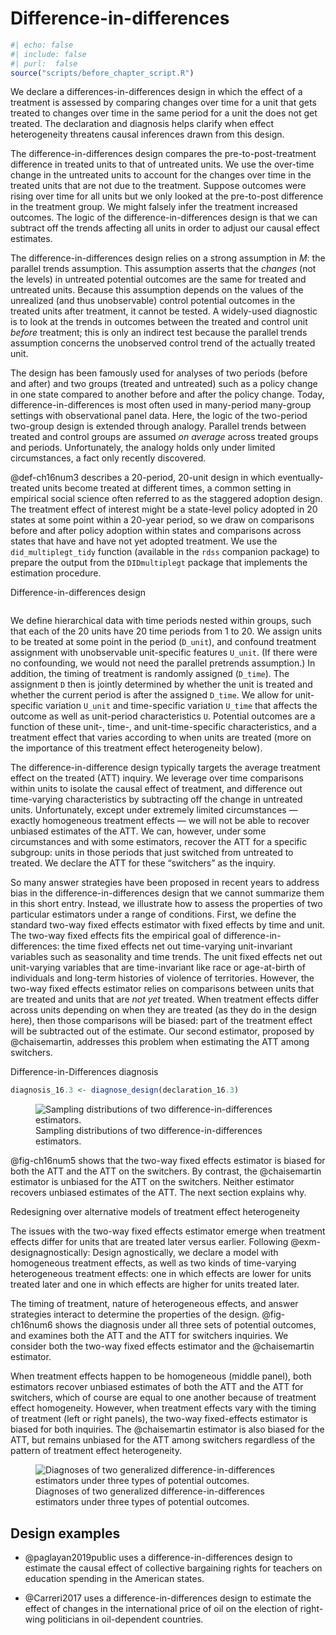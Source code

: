# Difference-in-differences {#sec-ch16s3}


```r
#| echo: false
#| include: false
#| purl:  false
source("scripts/before_chapter_script.R")
```

::: {.ddbox}
We declare a differences-in-differences design in which the effect of a treatment is assessed by comparing changes over time for a unit that gets treated to changes over time in the same period for a unit the does not get treated. The declaration and diagnosis helps clarify when effect heterogeneity threatens causal inferences drawn from this design.
:::

The difference-in-differences design compares the pre-to-post-treatment difference in treated units to that of untreated units. We use the over-time change in the untreated units to account for the changes over time in the treated units that are not due to the treatment. Suppose outcomes were rising over time for all units but we only looked at the pre-to-post difference in the treatment group. We might falsely infer the treatment increased outcomes. The logic of the difference-in-differences design is that we can subtract off the trends affecting all units in order to adjust our causal effect estimates.

The difference-in-differences design relies on a strong assumption in $M$: the parallel trends assumption. This assumption asserts that the *changes* (not the levels) in untreated potential outcomes are the same for treated and untreated units. Because this assumption depends on the values of the unrealized (and thus unobservable) control potential outcomes in the treated units after treatment, it cannot be tested. A widely-used diagnostic is to look at the trends in outcomes between the treated and control unit *before* treatment; this is only an indirect test because the parallel trends assumption concerns the unobserved control trend of the actually treated unit.

The design has been famously used for analyses of two periods (before and after) and two groups (treated and untreated) such as a policy change in one state compared to another before and after the policy change. Today, difference-in-differences is most often used in many-period many-group settings with observational panel data. Here, the logic of the two-period two-group design is extended through analogy. Parallel trends between treated and control groups are assumed *on average* across treated groups and periods. Unfortunately, the analogy holds only under limited circumstances, a fact only recently discovered. 

@def-ch16num3 describes a 20-period, 20-unit design in which eventually-treated units become treated at different times, a common setting in empirical social science often referred to as the staggered adoption design. The treatment effect of interest might be a state-level policy adopted in 20 states at some point within a 20-year period, so we draw on comparisons before and after policy adoption within states and comparisons across states that have and have not yet adopted treatment. We use the `did_multiplegt_tidy` function (available in the `rdss` companion package) to prepare the output from the `DIDmultiplegt` package that implements the estimation procedure.

::: {#def-ch16num3 .declaration} 

Difference-in-differences design 

```r
```

:::

We define hierarchical data with time periods nested within groups, such that each of the 20 units have 20 time periods from 1 to 20. We assign units to be treated at some point in the period (`D_unit`), and confound treatment assignment with unobservable unit-specific features `U_unit`. (If there were no confounding, we would not need the parallel pretrends assumption.) In addition, the timing of treatment is randomly assigned (`D_time`). The assignment `D` then is jointly determined by whether the unit is treated and whether the current period is after the assigned `D_time`. We allow for unit-specific variation `U_unit` and time-specific variation `U_time` that affects the outcome as well as unit-period characteristics `U`. Potential outcomes are a function of these unit-, time-, and unit-time-specific characteristics, and a treatment effect that varies according to when units are treated (more on the importance of this treatment effect heterogeneity below). 

The difference-in-difference design typically targets the average treatment effect on the treated (ATT) inquiry. We leverage over time comparisons within units to isolate the causal effect of treatment, and difference out time-varying characteristics by subtracting off the change in untreated units. Unfortunately, except under extremely limited circumstances --- exactly homogeneous treatment effects --- we will not be able to recover unbiased estimates of the ATT. We can, however, under some circumstances and with some estimators, recover the ATT for a specific subgroup: units in those periods that just switched from untreated to treated. We declare the ATT for these "switchers" as the inquiry.

So many answer strategies have been proposed in recent years to address bias in the difference-in-differences design that we cannot summarize them in this short entry. Instead, we illustrate how to assess the properties of two particular estimators under a range of conditions. First, we define the standard two-way fixed effects estimator with fixed effects by time and unit. The two-way fixed effects fits the empirical goal of difference-in-differences: the time fixed effects net out time-varying unit-invariant variables such as seasonality and time trends. The unit fixed effects net out unit-varying variables that are time-invariant like race or age-at-birth of individuals and long-term histories of violence of territories. However, the two-way fixed effects estimator relies on comparisons between units that are treated and units that are *not yet* treated. When treatment effects differ across units depending on when they are treated (as they do in the design here), then those comparisons will be biased: part of the treatment effect will be subtracted out of the estimate. Our second estimator, proposed by @chaisemartin, addresses this problem when estimating the ATT among switchers.

::: {#lem-ch16num3} 

Difference-in-Differences diagnosis 

```r
diagnosis_16.3 <- diagnose_design(declaration_16.3)
```

![Sampling distributions of two difference-in-differences estimators.](/figures/figure-16-5){#fig-ch16num5}

@fig-ch16num5 shows that the two-way fixed effects estimator is biased for both the ATT and the ATT on the switchers. By contrast, the @chaisemartin estimator is unbiased for the ATT on the switchers. Neither estimator recovers unbiased estimates of the ATT. The next section explains why.

:::

::: {#lem-ch16num4} 

Redesigning over alternative models of treatment effect heterogeneity

The issues with the two-way fixed effects estimator emerge when treatment effects differ for units that are treated later versus earlier. Following @exm-designagnostically: Design agnostically, we declare a model with homogeneous treatment effects, as well as two kinds of time-varying heterogeneous treatment effects: one in which effects are lower for units treated later and one in which effects are higher for units treated later. 

The timing of treatment, nature of heterogeneous effects, and answer strategies interact to determine the properties of the design. @fig-ch16num6 shows the diagnosis under all three sets of potential outcomes, and examines both the ATT and the ATT for switchers inquiries. We consider both the two-way fixed effects estimator and the @chaisemartin estimator. 

When treatment effects happen to be homogeneous (middle panel), both estimators recover unbiased estimates of both the ATT and the ATT for switchers, which of course are equal to one another because of treatment effect homogeneity. However, when treatment effects vary with the timing of treatment (left or right panels), the two-way fixed-effects estimator is biased for both inquiries. The @chaisemartin estimator is also biased for the ATT, but remains unbiased for the ATT among switchers regardless of the pattern of treatment effect heterogeneity.

![Diagnoses of two generalized difference-in-differences estimators under three types of potential outcomes.](/figures/figure-16-6){#fig-ch16num6}

:::

## Design examples

- @paglayan2019public uses a difference-in-differences design to estimate the causal effect of collective bargaining rights for teachers on education spending in the American states. 

- @Carreri2017 uses a difference-in-differences design to estimate the effect of changes in the international price of oil on the election of right-wing politicians in oil-dependent countries.

